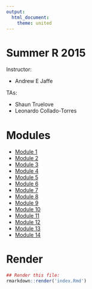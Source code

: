 ```yaml
---
output:
  html_document:
    theme: united
---
```


Summer R 2015
=============

Instructor: 

* Andrew E Jaffe

TAs:

* Shaun Truelove
* Leonardo Collado-Torres

# Modules

* [Module 1]('module1.html')
* [Module 2]('module2.html')
* [Module 3]('module3.html')
* [Module 4]('module4.html')
* [Module 5]('module5.html')
* [Module 6]('module6.html')
* [Module 7]('module7.html')
* [Module 8]('module8.html')
* [Module 9]('module9.html')
* [Module 10]('module10.html')
* [Module 11]('module11.html')
* [Module 12]('module12.html')
* [Module 13]('module13.html')
* [Module 14]('module14.html')


# Render

```r
## Render this file:
rmarkdown::render('index.Rmd')
```
